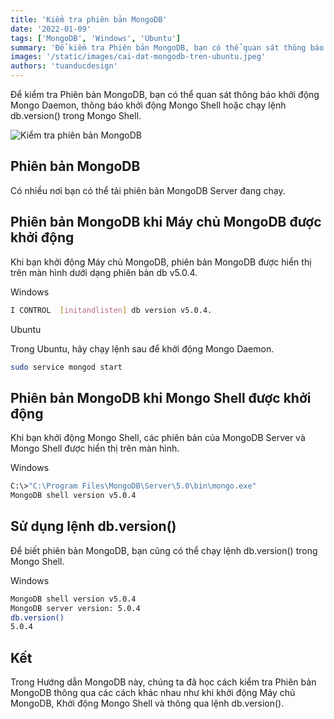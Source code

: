 ```yaml
---
title: 'Kiểm tra phiên bản MongoDB'
date: '2022-01-09'
tags: ['MongoDB', 'Windows', 'Ubuntu']
summary: 'Để kiểm tra Phiên bản MongoDB, bạn có thể quan sát thông báo khởi động Mongo Daemon, thông báo khởi động Mongo Shell hoặc chạy lệnh db.version() trong Mongo Shell.'
images: '/static/images/cai-dat-mongodb-tren-ubuntu.jpeg'
authors: 'tuanducdesign'
---
```


Để kiểm tra Phiên bản MongoDB, bạn có thể quan sát thông báo khởi động Mongo Daemon, thông báo khởi động Mongo Shell hoặc chạy lệnh db.version() trong Mongo Shell.

![Kiểm tra phiên bản MongoDB](/static/images/cai-dat-mongodb-tren-ubuntu.jpeg)

## Phiên bản MongoDB

Có nhiều nơi bạn có thể tải phiên bản MongoDB Server đang chạy.

## Phiên bản MongoDB khi Máy chủ MongoDB được khởi động

Khi bạn khởi động Máy chủ MongoDB, phiên bản MongoDB được hiển thị trên màn hình dưới dạng phiên bản db v5.0.4.

Windows

```bash
I CONTROL  [initandlisten] db version v5.0.4.
```

Ubuntu

Trong Ubuntu, hãy chạy lệnh sau để khởi động Mongo Daemon.

```bash
sudo service mongod start
```

## Phiên bản MongoDB khi Mongo Shell được khởi động

Khi bạn khởi động Mongo Shell, các phiên bản của MongoDB Server và Mongo Shell được hiển thị trên màn hình.

Windows

```bash
C:\>"C:\Program Files\MongoDB\Server\5.0\bin\mongo.exe"
MongoDB shell version v5.0.4
```

## Sử dụng lệnh db.version()

Để biết phiên bản MongoDB, bạn cũng có thể chạy lệnh db.version() trong Mongo Shell.

Windows

```bash
MongoDB shell version v5.0.4
MongoDB server version: 5.0.4
db.version()
5.0.4
```

## Kết

Trong Hướng dẫn MongoDB này, chúng ta đã học cách kiểm tra Phiên bản MongoDB thông qua các cách khác nhau như khi khởi động Máy chủ MongoDB, Khởi động Mongo Shell và thông qua lệnh db.version().

